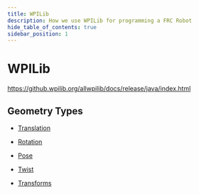 ---
title: WPILib
description: How we use WPILib for programming a FRC Robot
hide_table_of_contents: true
sidebar_position: 1
---

# WPILib

https://github.wpilib.org/allwpilib/docs/release/java/index.html

## Geometry Types
- [Translation](https://github.wpilib.org/allwpilib/docs/release/java/edu/wpi/first/math/geometry/Translation2d.html)
- [Rotation](https://github.wpilib.org/allwpilib/docs/release/java/edu/wpi/first/math/geometry/Rotation2d.html)
- [Pose](https://github.wpilib.org/allwpilib/docs/release/java/edu/wpi/first/math/geometry/Pose2d.html)
- [Twist](https://github.wpilib.org/allwpilib/docs/release/java/edu/wpi/first/math/geometry/Twist2d.html)

- [Transforms](https://github.wpilib.org/allwpilib/docs/release/java/edu/wpi/first/math/geometry/Transform2d.html)
